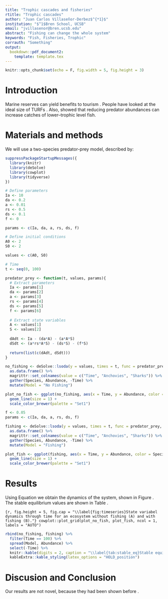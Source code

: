 ```yaml
---
title: "Trophic cascades and fisheries"
rtitle: "Trophic cascades"
author: "Juan Carlos Villaseñor-Derbez$^{*1}$"
institution: "$^1$Bren School, UCSB"
email: "jvillasenor@bren.ucsb.edu"
abstract: "Fishing can change the whole system"
keywords: "Fish, Fisheries, Trophic"
corrauth: "Something"
output:
  bookdown::pdf_document2:
    template: template.tex
---
```


```r
knitr::opts_chunk$set(echo = F, fig.width = 5, fig.height = 3)
```

# Introduction

Marine reserves can yield benefits to tourism \citep{viana_2017}. People have looked at the ideal size of TURFs \citep{acevesbueno_2017}. Also, \citet{szuwalski_2017} showed that reducing predator abundances can increase catches of lower--trophic level fish.

# Materials and methods

We will use a two-species predator-prey model, described by:

\begin{equation}
\begin{split} \label{eq:pred_prey}
\frac{dA}{dt} = I_A - d_AA - aAS \\
\frac{dS}{dt} = ar_SAS - d_SS -fS
\end{split}
\end{equation}

```r
suppressPackageStartupMessages({
  library(knitr)
  library(deSolve)
  library(cowplot)
  library(tidyverse)
})
```

```r
# Define parameters
Ia <- 10
da <- 0.2
a <- 0.01
rs <- 0.5
ds <- 0.1
f <- 0

params <- c(Ia, da, a, rs, ds, f)

# Define initial conditions
A0 <- 2
S0 <- 2

values <- c(A0, S0)

# Time
t <- seq(0, 100)

```


```r
predator_prey <- function(t, values, params){
  # Extract parameters
  Ia <- params[1]
  da <- params[2]
  a <- params[3]
  rs <- params[4]
  ds <- params[5]
  f <- params[6]
  
  # Extract state variables
  A <- values[1]
  S <- values[2]
  
  dAdt <- Ia - (da*A) - (a*A*S)
  dSdt <- (a*rs*A*S) - (ds*S) - (f*S)
  
  return(list(c(dAdt, dSdt)))
}
```

```r
no_fishing <- deSolve::lsoda(y = values, times = t, func = predator_prey, parms = params) %>% 
  as.data.frame() %>% 
  magrittr::set_colnames(value = c("Time", "Anchovies", "Sharks")) %>% 
  gather(Species, Abundance, -Time) %>% 
  mutate(Model = "No Fishing")
```

```r
plot_no_fish <- ggplot(no_fishing, aes(x = Time, y = Abundance, color = Species)) +
  geom_line(size = 1) +
  scale_color_brewer(palette = "Set1")
```


```r
f <- 0.05
params <- c(Ia, da, a, rs, ds, f)

fishing <- deSolve::lsoda(y = values, times = t, func = predator_prey, parms = params) %>% 
  as.data.frame() %>% 
  magrittr::set_colnames(value = c("Time", "Anchovies", "Sharks")) %>% 
  gather(Species, Abundance, -Time) %>% 
  mutate(Model = "Fishing")
```

```r
plot_fish <- ggplot(fishing, aes(x = Time, y = Abundance, color = Species)) +
  geom_line(size = 1) +
  scale_color_brewer(palette = "Set1")
```

\clearpage

# Results

Using Equation \ref{eq:pred_prey} we obtain the dynamics of the system, shown in Figure \ref{fig:timeseries}. The stable equilibrium values are shown in Table \ref{tab:stable_eq}.

```{r, fig.height = 5, fig.cap = "\\label{fig:timeseries}State variabel dynamics through time for an ecosystem without fishing (A) and with fishing (B)."}
cowplot::plot_grid(plot_no_fish, plot_fish, ncol = 1, labels = "AUTO")
```

```r
rbind(no_fishing, fishing) %>% 
  filter(Time == 100) %>% 
  spread(Model, Abundance) %>% 
  select(-Time) %>% 
  knitr::kable(digits = 2, caption = "\\label{tab:stable_eq}Stable equilibrium values for Sharks and Anchovies under fishing and no fishing conditions") %>% 
  kableExtra::kable_styling(latex_options = "HOLD_position")
```


# Discusion and Conclusion

Our results are not novel, because they had been shown before \citep{szuwalski_2017}.

\clearpage

\bibliographystyle{frontiersinSCNS_ENG_HUMS}
\bibliography{references}